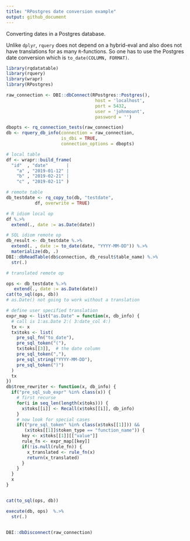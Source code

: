 ```yaml
---
title: "RPostgres date conversion example"
output: github_document
---
```


Converting dates in a Postgres database.

Unlike `dplyr`, `rquery` does not depend on a hybrid-eval and also does not have translations for as many `R`-functions.
So one has to use the Postgres date conversion which is `to_date(COLUMN, FORMAT)`.

```r
library(rqdatatable)
library(rquery)
library(wrapr)
library(RPostgres)

raw_connection <- DBI::dbConnect(RPostgres::Postgres(),
                                  host = 'localhost',
                                  port = 5432,
                                  user = 'johnmount',
                                  password = '')

dbopts <- rq_connection_tests(raw_connection)
db <- rquery_db_info(connection = raw_connection,
                     is_dbi = TRUE,
                     connection_options = dbopts)

# local table
df <- wrapr::build_frame(
  "id"  , "date"       |
    "a" , "2019-01-12" |
    "b" , "2019-02-21" |
    "c" , "2019-02-11" )

# remote table
db_testdate <- rq_copy_to(db, "testdate",
           df, overwrite = TRUE)

# R idiom local op
df %.>%
  extend(., date := as.Date(date))

# SQL idiom remote op
db_result <- db_testdate %.>%
  extend(. , date := to_date(date, "YYYY-MM-DD")) %.>%
  materialize(db, .)
DBI::dbReadTable(db$connection, db_result$table_name) %.>%
  str(.)

# translated remote op

ops <- db_testdate %.>%
   extend(., date := as.Date(date))
cat(to_sql(ops, db))
# as.Date() not going to work without a translation

# define user specified translation
expr_map <- list("as.Date" = function(x, db_info) {
  # call is 1:as.Date 2:( 3:date_col 4:)
  tx <- x
  tx$toks <- list(
    pre_sql_fn("to_date"),
    pre_sql_token("("),
    tx$toks[[3]],  # the date column
    pre_sql_token(","),
    pre_sql_string("YYYY-MM-DD"),
    pre_sql_token(")")
  )
  tx
})
db$tree_rewriter <- function(x, db_info) {
  if("pre_sql_sub_expr" %in% class(x)) {
    # first recurse
    for(i in seq_len(length(x$toks))) {
      x$toks[[i]] <- Recall(x$toks[[i]], db_info)
    }
    # now look for special cases
    if(("pre_sql_token" %in% class(x$toks[[1]])) &&
       (x$toks[[1]]$token_type == "function_name")) {
      key <- x$toks[[1]][["value"]]
      rule_fn <- expr_map[[key]]
      if(!is.null(rule_fn)) {
        x_translated <- rule_fn(x)
        return(x_translated)
      }
    }
  }
  x
}


cat(to_sql(ops, db))

execute(db, ops)  %.>%
  str(.)


DBI::dbDisconnect(raw_connection)
```
